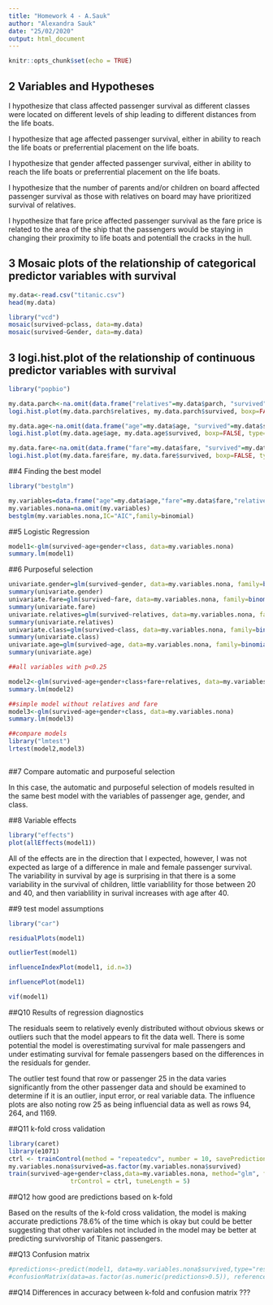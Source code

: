 ```yaml
---
title: "Homework 4 - A.Sauk"
author: "Alexandra Sauk"
date: "25/02/2020"
output: html_document
---
```


```r
knitr::opts_chunk$set(echo = TRUE)
```

## 2 Variables and Hypotheses

I hypothesize that class affected passenger survival as different classes were located on different levels of ship leading to different distances from the life boats.

I hypothesize that age affected passenger survival, either in ability to reach the life boats or preferrential placement on the life boats.

I hypothesize that gender affected passenger survival, either in ability to reach the life boats or preferrential placement on the life boats.

I hypothesize that the number of parents and/or children on board affected passenger survival as those with relatives on board may have prioritized survival of relatives. 

I hypothesize that fare price affected passenger survival as the fare price is related to the area of the ship that the passengers would be staying in changing their proximity to life boats and potentiall the cracks in the hull. 

## 3 Mosaic plots of the relationship of categorical predictor variables with survival

```r
my.data<-read.csv("titanic.csv")
head(my.data)

library("vcd")
mosaic(survived~pclass, data=my.data)
mosaic(survived~Gender, data=my.data)
```

## 3 logi.hist.plot of the relationship of continuous predictor variables with survival

```r
library("popbio")

my.data.parch<-na.omit(data.frame("relatives"=my.data$parch, "survived"=my.data$survived))
logi.hist.plot(my.data.parch$relatives, my.data.parch$survived, boxp=FALSE, type="hist", col="grey", xlab="Number of parents and/or children")

my.data.age<-na.omit(data.frame("age"=my.data$age, "survived"=my.data$survived))
logi.hist.plot(my.data.age$age, my.data.age$survived, boxp=FALSE, type="hist", col="grey", xlab="Passenger age")

my.data.fare<-na.omit(data.frame("fare"=my.data$fare, "survived"=my.data$survived))
logi.hist.plot(my.data.fare$fare, my.data.fare$survived, boxp=FALSE, type="hist", col="grey", xlab="Fare")

```

##4 Finding the best model

```r
library("bestglm")

my.variables=data.frame("age"=my.data$age,"fare"=my.data$fare,"relatives"=my.data$parch,"gender"=my.data$Gender,"class"=my.data$pclass,"survived"=my.data$survived)
my.variables.nona=na.omit(my.variables) 
bestglm(my.variables.nona,IC="AIC",family=binomial)
```

##5 Logistic Regression

```r
model1<-glm(survived~age+gender+class, data=my.variables.nona)
summary.lm(model1)
```

##6 Purposeful selection

```r
univariate.gender=glm(survived~gender, data=my.variables.nona, family=binomial(link="logit"))
summary(univariate.gender)
univariate.fare=glm(survived~fare, data=my.variables.nona, family=binomial(link="logit"))
summary(univariate.fare)
univariate.relatives=glm(survived~relatives, data=my.variables.nona, family=binomial(link="logit"))
summary(univariate.relatives)
univariate.class=glm(survived~class, data=my.variables.nona, family=binomial(link="logit"))
summary(univariate.class)
univariate.age=glm(survived~age, data=my.variables.nona, family=binomial(link="logit"))
summary(univariate.age)
```

```r
##all variables with p<0.25

model2<-glm(survived~age+gender+class+fare+relatives, data=my.variables.nona)
summary.lm(model2)

##simple model without relatives and fare
model3<-glm(survived~age+gender+class, data=my.variables.nona)
summary.lm(model3)

##compare models
library("lmtest")
lrtest(model2,model3)



```

##7 Compare automatic and purposeful selection

In this case, the automatic and purposeful selection of models resulted in the same best model with the variables of passenger age, gender, and class. 

##8 Variable effects

```r
library("effects")
plot(allEffects(model1))
```

All of the effects are in the direction that I expected, however, I was not expected as large of a difference in male and female passenger survival. The variability in survival by age is surprising in that there is a some variability in the survival of children, little variablility for those between 20 and 40, and then variablility in surival increases with age after 40. 

##9 test model assumptions

```r
library("car")

residualPlots(model1)

outlierTest(model1)

influenceIndexPlot(model1, id.n=3)

influencePlot(model1)

vif(model1)

```

##Q10 Results of regression diagnostics

The residuals seem to relatively evenly distributed without obvious skews or outliers such that the model appears to fit the data well. There is some potential the model is overestimating survival for male passengers and under estimating survival for female passengers based on the differences in the residuals for gender. 

The outlier test found that row or passenger 25 in the data varies significantly from the other passenger data and should be examined to determine if it is an outlier, input error, or real variable data. The influence plots are also noting row 25 as being influencial data as well as rows 94, 264, and 1169. 

##Q11 k-fold cross validation

```r
library(caret)
library(e1071)
ctrl <- trainControl(method = "repeatedcv", number = 10, savePredictions = TRUE)
my.variables.nona$survived=as.factor(my.variables.nona$survived)
train(survived~age+gender+class,data=my.variables.nona, method="glm", family=binomial(link='logit'),
                 trControl = ctrl, tuneLength = 5)
```

##Q12 how good are predictions based on k-fold

Based on the results of the k-fold cross validation, the model is making accurate predictions 78.6% of the time which is okay but could be better suggesting that other variables not included in the model may be better at predicting survivorship of Titanic passengers. 

##Q13 Confusion matrix

```r
#predictions<-predict(model1, data=my.variables.nona$survived,type="response")
#confusionMatrix(data=as.factor(as.numeric(predictions>0.5)), reference=my.variables.nona$survived)


```

##Q14 Differences in accuracy between k-fold and confusion matrix
???
